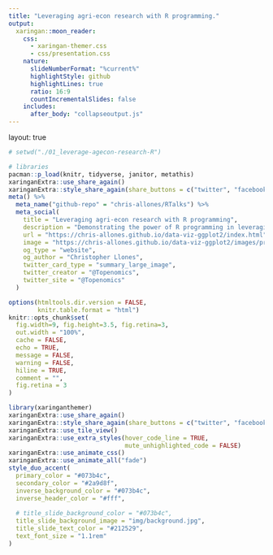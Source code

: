```yaml
---
title: "Leveraging agri-econ research with R programming."
output:
  xaringan::moon_reader:
    css:
      - xaringan-themer.css
      - css/presentation.css
    nature:
      slideNumberFormat: "%current%"
      highlightStyle: github
      highlightLines: true
      ratio: 16:9
      countIncrementalSlides: false
    includes:
      after_body: "collapseoutput.js"
---
```


layout: true

```r
# setwd("./01_leverage-agecon-research-R")

# libraries
pacman::p_load(knitr, tidyverse, janitor, metathis)
xaringanExtra::use_share_again()
xaringanExtra::style_share_again(share_buttons = c("twitter", "facebook", "linkedin"))
meta() %>% 
  meta_name("github-repo" = "chris-allones/RTalks") %>% 
  meta_social(
    title = "Leveraging agri-econ research with R programming",
    description = "Demonstrating the power of R programming in leveraging ag-econ research.",
    url = "https://chris-allones.github.io/data-viz-ggplot2/index.html",
    image = "https://chris-allones.github.io/data-viz-ggplot2/images/preview.png",
    og_type = "website",
    og_author = "Christopher Llones",
    twitter_card_type = "summary_large_image",
    twitter_creator = "@Topenomics",
    twitter_site = "@Topenomics"
  )
```

```r
options(htmltools.dir.version = FALSE,
        knitr.table.format = "html")
knitr::opts_chunk$set(
  fig.width=9, fig.height=3.5, fig.retina=3,
  out.width = "100%",
  cache = FALSE,
  echo = TRUE,
  message = FALSE, 
  warning = FALSE,
  hiline = TRUE,
  comment = "",
  fig.retina = 3
)
```

```r
library(xaringanthemer)
xaringanExtra::use_share_again()
xaringanExtra::style_share_again(share_buttons = c("twitter", "facebook", "linkedin"))
xaringanExtra::use_tile_view()
xaringanExtra::use_extra_styles(hover_code_line = TRUE,
                                mute_unhighlighted_code = FALSE)
xaringanExtra::use_animate_css()
xaringanExtra::use_animate_all("fade")
style_duo_accent(
  primary_color = "#073b4c",
  secondary_color = "#2a9d8f",
  inverse_background_color = "#073b4c",
  inverse_header_color = "#fff",
  
  # title_slide_background_color = "#073b4c",
  title_slide_background_image = "img/background.jpg",
  title_slide_text_color = "#212529",
  text_font_size = "1.1rem"
)

```






